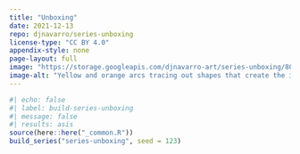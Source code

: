 ```yaml
---
title: "Unboxing"
date: 2021-12-13
repo: djnavarro/series-unboxing
license-type: "CC BY 4.0"
appendix-style: none
page-layout: full
image: "https://storage.googleapis.com/djnavarro-art/series-unboxing/800/unboxing_1_256.png"
image-alt: "Yellow and orange arcs tracing out shapes that create the impression of a square inside a second square, with distorted copies of the entire pattern radiating outward"
---
```

   
::: {.grid}
  
```r
#| echo: false
#| label: build-series-unboxing
#| message: false
#| results: asis
source(here::here("_common.R"))
build_series("series-unboxing", seed = 123)
```
   
:::
   
